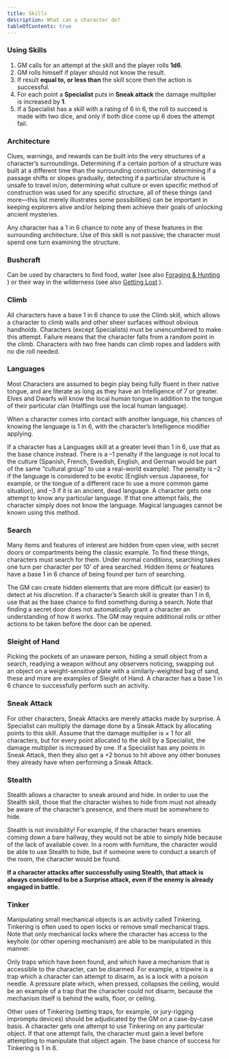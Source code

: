 ```yaml
---
title: Skills
description: What can a character do?
tableOfContents: true
---
```


### Using Skills

1. GM calls for an attempt at the skill and the player rolls **1d6**.
2. GM rolls himself if player should not know the result.
3. If result **equal to, or less than** the skill score then the action is successful.
4. For each point a **Specialist** puts in **Sneak attack** the damage multiplier is increased by **1**.
5. If a Specialist has a skill with a rating of 6 in 6, the roll to succeed is made with two dice, and only if both dice come up 6 does the attempt fail.

### Architecture

Clues, warnings, and rewards can be built into the very structures of a character’s surroundings. Determining if a certain portion of a structure was built at a different time than the surrounding
construction, determining if a passage shifts or slopes gradually, detecting if a particular structure is unsafe to travel in/on, determining what culture or even specific method of construction was
used for any specific structure, all of these things (and more—this list merely illustrates some possibilities) can be important in keeping explorers alive and/or helping them achieve their goals of
unlocking ancient mysteries.

Any character has a 1 in 6 chance to note any of these features in the surrounding architecture. Use of this skill is not passive; the character must spend one turn examining the structure.

### Bushcraft

Can be used by characters to find food, water (see also [Foraging & Hunting](/guides/adventuring#foraging-and-hunting) ) or their way in the wilderness (see also
[Getting Lost](/guides/adventuring#getting-lost) ).

### Climb

All characters have a base 1 in 6 chance to use the Climb skill, which allows a character to climb walls and other sheer surfaces without obvious handholds. Characters (except Specialists) must be
unencumbered to make this attempt. Failure means that the character falls from a random point in the climb. Characters with two free hands can climb ropes and ladders with no die roll needed.

### Languages

Most Characters are assumed to begin play being fully fluent in their native tongue, and are literate as long as they have an Intelligence of 7 or greater. Elves and Dwarfs will know the local human
tongue in addition to the tongue of their particular clan (Halflings use the local human language).

When a character comes into contact with another language, his chances of knowing the language is 1 in 6, with the character’s Intelligence modifier applying.

If a character has a Languages skill at a greater level than 1 in 6, use that as the base chance instead. There is a –1 penalty if the language is not local to the culture (Spanish, French, Swedish,
English, and German would be part of the same “cultural group” to use a real-world example). The penalty is –2 if the language is considered to be exotic (English versus Japanese, for example, or the
tongue of a different race to use a more common game situation), and –3 if it is an ancient, dead language. A character gets one attempt to know any particular language. If that one attempt fails, the
character simply does not know the language. Magical languages cannot be known using this method.

### Search

Many items and features of interest are hidden from open view, with secret doors or compartments being the classic example. To find these things, characters must search for them. Under normal
conditions, searching takes one turn per character per 10' of area searched. Hidden items or features have a base 1 in 6 chance of being found per turn of searching.

The GM can create hidden elements that are more difficult (or easier) to detect at his discretion. If a character’s Search skill is greater than 1 in 6, use that as the base chance to find something
during a search. Note that finding a secret door does not automatically grant a character an understanding of how it works. The GM may require additional rolls or other actions to be taken before the
door can be opened.

### Sleight of Hand

Picking the pockets of an unaware person, hiding a small object from a search, readying a weapon without any observers noticing, swapping out an object on a weight-sensitive plate with a
similarly-weighted bag of sand, these and more are examples of Sleight of Hand. A character has a base 1 in 6 chance to successfully perform such an activity.

### Sneak Attack

For other characters, Sneak Attacks are merely attacks made by surprise. A Specialist can multiply the damage done by a Sneak Attack by allocating points to this skill. Assume that the damage
multiplier is × 1 for all characters, but for every point allocated to the skill by a Specialist, the damage multiplier is increased by one. If a Specialist has any points in Sneak Attack, then they
also get a +2 bonus to hit above any other bonuses they already have when performing a Sneak Attack.

### Stealth

Stealth allows a character to sneak around and hide. In order to use the Stealth skill, those that the character wishes to hide from must not already be aware of the character’s presence, and there
must be somewhere to hide.

Stealth is not invisibility! For example, if the character hears enemies coming down a bare hallway, they would not be able to simply hide because of the lack of available cover. In a room with
furniture, the character would be able to use Stealth to hide, but if someone were to conduct a search of the room, the character would be found.

**If a character attacks after successfully using Stealth, that attack is always considered to be a Surprise attack, even if the enemy is already engaged in battle.**

### Tinker

Manipulating small mechanical objects is an activity called Tinkering. Tinkering is often used to open locks or remove small mechanical traps. Note that only mechanical locks where the character has
access to the keyhole (or other opening mechanism) are able to be manipulated in this manner.

Only traps which have been found, and which have a mechanism that is accessible to the character, can be disarmed. For example, a tripwire is a trap which a character can attempt to disarm, as is a
lock with a poison needle. A pressure plate which, when pressed, collapses the ceiling, would be an example of a trap that the character could not disarm, because the mechanism itself is behind the
walls, floor, or ceiling.

Other uses of Tinkering (setting traps, for example, or jury-rigging impromptu devices) should be adjudicated by the GM on a case-by-case basis. A character gets one attempt to use Tinkering on any
particular object. If that one attempt fails, the character must gain a level before attempting to manipulate that object again. The base chance of success for Tinkering is 1 in 6.
